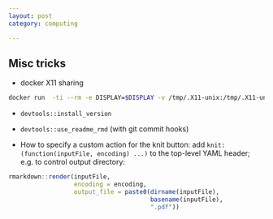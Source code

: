 ```yaml
---
layout: post
category: computing

---
```







Misc tricks
-----------

- docker X11 sharing

```bash
docker run  -ti --rm -e DISPLAY=$DISPLAY -v /tmp/.X11-unix:/tmp/.X11-unix:ro r-base
```

- `devtools::install_version` 
- `devtools::use_readme_rmd` (with git commit hooks)

- How to specify a custom action for the knit button: add `knit: (function(inputFile, encoding) ...)` to the top-level YAML header; e.g. to control output directory:

```r
rmarkdown::render(inputFile, 
                  encoding = encoding, 
                  output_file = paste0(dirname(inputFile),
                                       basename(inputFile), 
                                       ".pdf"))
```

